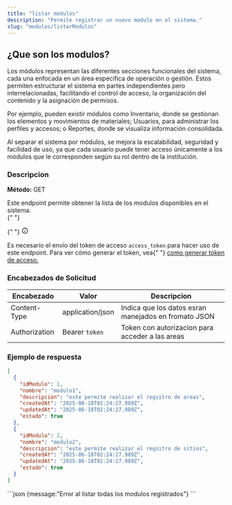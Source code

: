 ```yaml
---
title: "listar modulos"
description: "Permite registrar un nuevo modulo en el sistema."
slug: "modulos/listarModulos"
---
```



<h2>¿Que son los modulos?</h2>

Los módulos representan las diferentes secciones funcionales del sistema, cada una enfocada en un área específica de operación o gestión. Estos permiten estructurar el sistema en partes independientes pero interrelacionadas, facilitando el control de acceso, la organización del contenido y la asignación de permisos.

Por ejemplo, pueden existir módulos como Inventario, donde se gestionan los elementos y movimientos de materiales; Usuarios, para administrar los perfiles y accesos; o Reportes, donde se visualiza información consolidada.

Al separar el sistema por módulos, se mejora la escalabilidad, seguridad y facilidad de uso, ya que cada usuario puede tener acceso únicamente a los módulos que le corresponden según su rol dentro de la institución.

<h3>Descripcion</h3>

<p>
  <strong>Método: </strong>
  <span class="sl-badge success small astro-avdet4wd"> GET</span>
</p>
Este endpoint permite obtener la lista de los modulos disponibles en el sistema.
<Tabs>
  <TabItem label="Endpoint">
    <ApiEndpoint url={`${API_BASE_URL}/modulos`} />
  </TabItem>
</Tabs>

<aside aria-label="Nota" class="starlight-aside starlight-aside--note">
  {" "}
  <p class="starlight-aside__title" aria-hidden="true">
    {" "}
    <svg
      aria-hidden="true"
      class="starlight-aside__icon astro-c6vsoqas"
      width="16"
      height="16"
      viewBox="0 0 24 24"
      fill="currentColor"
      style="--sl-icon-size: 1em;"
    >
      <path d="M12 11a1 1 0 0 0-1 1v4a1 1 0 0 0 2 0v-4a1 1 0 0 0-1-1Zm.38-3.92a1 1 0 0 0-.76 0 1 1 0 0 0-.33.21 1.15 1.15 0 0 0-.21.33 1 1 0 0 0 .21 1.09c.097.088.209.16.33.21A1 1 0 0 0 13 8a1.05 1.05 0 0 0-.29-.71 1 1 0 0 0-.33-.21ZM12 2a10 10 0 1 0 0 20 10 10 0 0 0 0-20Zm0 18a8 8 0 1 1 0-16.001A8 8 0 0 1 12 20Z"></path>
      Nota{" "}
    </svg>
  </p>
  Es necesario el envío del token de acceso <code>access_token</code> para hacer
  uso de este endpoint. Para ver cómo generar el token, vea{" "}
  <a href="/usuarios/login">como generar token de acceso.</a>
</aside>

<h3>Encabezados de Solicitud</h3>

| Encabezado    | Valor            | Descripcion                                          |
| ------------- | ---------------- | ---------------------------------------------------- |
| Content-Type  | application/json | Indica que los datos esran manejados en fromato JSON |
| Authorization | Bearer `token`   | Token con autorizacion para acceder a las areas      |

<h3>Ejemplo de respuesta</h3>

<Tabs>
  <TabItem label="Status 200">

```json
[
  {
    "idModulo": 1,
    "nombre": "modulo1",
    "descripcion": "este permite realizar el regsitro de areas",
    "createdAt": "2025-06-18T02:24:27.989Z",
    "updatedAt": "2025-06-18T02:24:27.989Z",
    "estado": true
  },
  {
    "idModulo": 2,
    "nombre": "modulo2",
    "descripcion": "este permite realizar el regsitro de sitios",
    "createdAt": "2025-06-18T02:24:27.989Z",
    "updatedAt": "2025-06-18T02:24:27.989Z",
    "estado": true
  }
]
```

  </TabItem>

  <TabItem label="Status 400">
  ```json
  {message:"Error al listar todas los modulos registrados"}
  ```
  </TabItem>
</Tabs>

